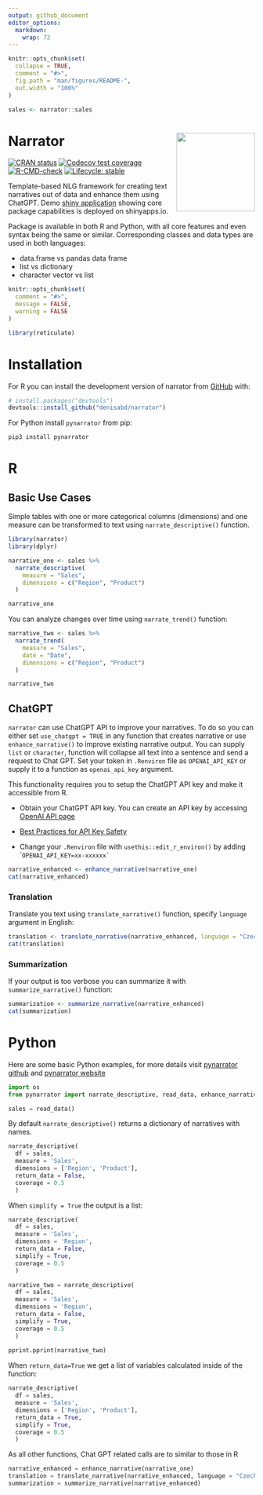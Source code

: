 ```yaml
---
output: github_document
editor_options: 
  markdown: 
    wrap: 72
---
```


```r
knitr::opts_chunk$set(
  collapse = TRUE,
  comment = "#>",
  fig.path = "man/figures/README-",
  out.width = "100%"
)

sales <- narrator::sales
```

<!-- README.md is generated from README.Rmd. Please edit that file -->

# Narrator <img src="man/figures/hex.png" align="right" width="160"/>

<!-- badges: start -->

[![CRAN
status](https://www.r-pkg.org/badges/version/narrator)](https://CRAN.R-project.org/package=narrator)
[![Codecov test
coverage](https://codecov.io/gh/denisabd/narrator/branch/main/graph/badge.svg)](https://app.codecov.io/gh/denisabd/narrator?branch=main)
[![R-CMD-check](https://github.com/denisabd/narrator/actions/workflows/R-CMD-check.yaml/badge.svg)](https://github.com/denisabd/narrator/actions/workflows/R-CMD-check.yaml)
[![Lifecycle:
stable](https://img.shields.io/badge/lifecycle-stable-green.svg)](https://lifecycle.r-lib.org/articles/stages.html#stable)

<!-- badges: end -->

Template-based NLG framework for creating text narratives out of data
and enhance them using ChatGPT. Demo [shiny
application](https://deny.shinyapps.io/narrator_app/) showing core
package capabilities is deployed on shinyapps.io.

Package is available in both R and Python, with all core features and even syntax being the same or similar. Corresponding classes and data types are used in both languages:

- data.frame vs pandas data frame
- list vs dictionary
- character vector vs list

```r
knitr::opts_chunk$set(
  comment = "#>",
  message = FALSE,
  warning = FALSE
)

library(reticulate)
```

# Installation

For R you can install the development version of narrator from
[GitHub](https://github.com/) with:

```r
# install.packages("devtools")
devtools::install_github("denisabd/narrator")
```

For Python install `pynarrator` from pip:

```bash
pip3 install pynarrator
```

# R

## Basic Use Cases

Simple tables with one or more categorical columns (dimensions) and one
measure can be transformed to text using `narrate_descriptive()`
function.

```r
library(narrator)
library(dplyr)
```

```r
narrative_one <- sales %>%
  narrate_descriptive(
    measure = "Sales",
    dimensions = c("Region", "Product")
  )

narrative_one
```

You can analyze changes over time using `narrate_trend()` function:

```r
narrative_two <- sales %>%
  narrate_trend(
    measure = "Sales",
    date = "Date",
    dimensions = c("Region", "Product")
  )

narrative_two
```

## ChatGPT

`narrator` can use ChatGPT API to improve your narratives. To do so you
can either set `use_chatgpt = TRUE` in any function that creates
narrative or use `enhance_narrative()` to improve existing narrative
output. You can supply `list` or `character`, function will collapse all
text into a sentence and send a request to Chat GPT. Set your token in
`.Renviron` file as `OPENAI_API_KEY` or supply it to a function as
`openai_api_key` argument.

This functionality requires you to setup the ChatGPT API key and make it
accessible from R.

-   Obtain your ChatGPT API key. You can create an API key by accessing
    [OpenAI API page](https://platform.openai.com/account/api-keys)

-   [Best Practices for API Key
    Safety](https://help.openai.com/en/articles/5112595-best-practices-for-api-key-safety)

-   Change your `.Renviron` file with `usethis::edit_r_environ()` by
    adding \``` OPENAI_API_KEY=xx-xxxxxx` ``

```r
narrative_enhanced <- enhance_narrative(narrative_one)
cat(narrative_enhanced)
```


### Translation

Translate you text using `translate_narrative()` function, specify `language` argument in English:

```r
translation <- translate_narrative(narrative_enhanced, language = "Czech")
cat(translation)
```

### Summarization

If your output is too verbose you can summarize it with `summarize_narrative()` function:

```r
summarization <- summarize_narrative(narrative_enhanced)
cat(summarization)
```


# Python

Here are some basic Python examples, for more details visit [pynarrator github](https://github.com/denisabd/pynarrator) and [pynarrator website](https://denisabd.github.io/pynarrator/)

```python
import os
from pynarrator import narrate_descriptive, read_data, enhance_narrative, translate_narrative, summarize_narrative
```

```python
sales = read_data()
```

By default `narrate_descriptive()` returns a dictionary of narratives with names.
```python
narrate_descriptive(
  df = sales, 
  measure = 'Sales', 
  dimensions = ['Region', 'Product'], 
  return_data = False, 
  coverage = 0.5
  )
```

When `simplify = True` the output is a list:
```python
narrate_descriptive(
  df = sales, 
  measure = 'Sales', 
  dimensions = 'Region', 
  return_data = False, 
  simplify = True,
  coverage = 0.5
  )
```

```python
narrative_two = narrate_descriptive(
  df = sales, 
  measure = 'Sales', 
  dimensions = 'Region', 
  return_data = False, 
  simplify = True,
  coverage = 0.5
  )
  
pprint.pprint(narrative_two)
```

When `return_data=True` we get a list of variables calculated inside of the function:
```python
narrate_descriptive(
  df = sales, 
  measure = 'Sales', 
  dimensions = ['Region', 'Product'], 
  return_data = True, 
  simplify = True,
  coverage = 0.5
  )
```

As all other functions, Chat GPT related calls are to similar to those in R
```python
narrative_enhanced = enhance_narrative(narrative_one)
translation = translate_narrative(narrative_enhanced, language = "Czech")
summarization = summarize_narrative(narrative_enhanced)
```

